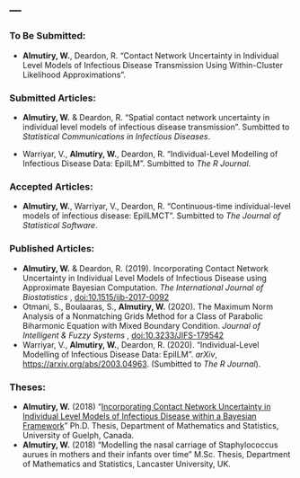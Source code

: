 ---
---

<p><link rel="stylesheet" href="styles.css" type="text/css"></p>
<div id="To be submitted" class="section level3">
<h3>To Be Submitted:</h3>


* <strong>Almutiry, W.</strong>, Deardon, R. "Contact Network Uncertainty in
Individual Level Models of Infectious Disease Transmission Using Within-Cluster Likelihood Approximations".


</div>

<div id="Submitted Articles" class="section level3">
<h3>Submitted Articles:</h3>

* <strong>Almutiry, W.</strong> & Deardon, R. "Spatial contact network uncertainty in individual level models of infectious disease transmission". Sumbitted to <em>Statistical Communications in Infectious Diseases</em>.

* Warriyar, V., <strong>Almutiry, W.</strong>, Deardon, R. "Individual-Level Modelling of Infectious Disease Data: EpiILM". Sumbitted to <em>The R Journal</em>.

</div>


<div id="Accepted Articles" class="section level3">
<h3>Accepted Articles:</h3>

* <strong>Almutiry, W.</strong>, Warriyar, V., Deardon, R. “Continuous-time individual-level models of infectious disease: EpiILMCT". Sumbitted to <em>The Journal of Statistical Software</em>.

</div>


<div id="Published Articles" class="section level3">
<h3>Published Articles:</h3>

* <strong>Almutiry, W.</strong> & Deardon, R. (2019). Incorporating Contact Network Uncertainty in Individual Level Models of Infectious Disease using Approximate Bayesian Computation. 
<em>The International Journal of Biostatistics</em> ,
<a href="doi:10.1515/ijb-2017-0092" class="uri">doi:10.1515/ijb-2017-0092</a>
* Otmani, S., Boulaaras, S., <strong>Almutiry, W.</strong> (2020). The Maximum Norm Analysis of a Nonmatching Grids Method for a Class of Parabolic Biharmonic Equation with Mixed Boundary Condition. <em>Journal of Intelligent & Fuzzy Systems</em> , <a href="doi:10.3233/JIFS-179542" class="uri">doi:10.3233/JIFS-179542</a>
* Warriyar, V., <strong>Almutiry, W.</strong>, Deardon, R. (2020). "Individual-Level Modelling of Infectious Disease Data: EpiILM". <em>arXiv</em>, <a href="https://arxiv.org/abs/2003.04963" class="uri">https://arxiv.org/abs/2003.04963</a>. (Sumbitted to <em>The R Journal</em>).
</div>

<div id="Theses" class="section level3">
<h3>Theses:</h3>

* <strong>Almutiry, W.</strong> (2018) "[Incorporating Contact Network Uncertainty in Individual Level Models of Infectious Disease within a Bayesian Framework](https://atrium.lib.uoguelph.ca/xmlui/bitstream/handle/10214/14120/Almutiry_Waleed_201808-PhD.pdf?sequence=5&isAllowed=y)" Ph.D. Thesis, Department of Mathematics and Statistics, University of Guelph, Canada. 
* <strong>Almutiry, W.</strong> (2018) "Modelling the nasal carriage of Staphylococcus aurues in
mothers and their infants over time" M.Sc. Thesis, Department of Mathematics and Statistics, Lancaster University, UK.

</div>